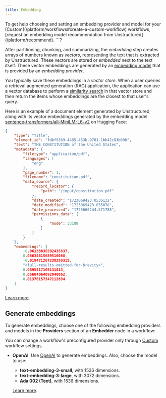 ```yaml
---
title: Embedding
---
```


<Tip>
    To get help choosing and setting an embedding provider and model for your 
    [Custom](/platform/workflows#create-a-custom-workflow) workflows, 
    [request an embedding model recommendation from Unstructured](/platform/recommend).
```?
</Tip>

After partitioning, chunking, and summarizing, the _embedding_ step creates arrays of numbers 
known as _vectors_, representing the text that is extracted by Unstructured. 
These vectors are stored or _embedded_ next to the text itself. These vector embeddings are generated by an 
[embedding model](https://python.langchain.com/v0.2/docs/concepts/#embedding-models) that is provided by 
an _embedding provider_.

You typically save these embeddings in a _vector store_. 
When a user queries a retrieval augmented generation (RAG) application, the application can use a vector database to perform 
a [similarity search](https://www.pinecone.io/learn/what-is-similarity-search/) in that vector store 
and then return the items whose embeddings are the closest to that user's query.

Here is an example of a document element generated by Unstructured, along with its vector embeddings generated by 
the embedding model [sentence-transformers/all-MiniLM-L6-v2](https://huggingface.co/sentence-transformers/all-MiniLM-L6-v2) 
on Hugging Face:

```json
{
    "type": "Title",
    "element_id": "fdbf5369-4485-453b-9701-1bb42c83b00b",
    "text": "THE CONSTITUTION of the United States",
    "metadata": {
        "filetype": "application/pdf",
        "languages": [
            "eng"
        ],
        "page_number": 1,
        "filename": "constitution.pdf",
        "data_source": {
            "record_locator": {
                "path": "/input/constitution.pdf"
            },
            "date_created": "1723069423.0536132",
            "date_modified": "1723069423.055078",
            "date_processed": "1725666244.571788",
            "permissions_data": [
                { 
                    "mode": 33188
                }
            ]
        }
    },
    "embeddings": [
        -0.06138836592435837,
        0.08634615689516068,
        -0.019471267238259315,
        "<full-results-omitted-for-brevity>",
        0.0895417109131813,
        0.05604064092040062,
        0.01376157347112894
    ]
}
```

[Learn more](https://unstructured.io/blog/understanding-embedding-models-make-an-informed-choice-for-your-rag).

## Generate embeddings

To generate embeddings, choose one of the following embedding providers and models in the **Providers** section of an **Embedder** node in a workflow:

<Note>You can change a workflow's preconfigured provider only through [Custom](/platform/workflows#create-a-custom-workflow) workflow settings.</Note>

- **OpenAI**: Use [OpenAI](https://openai.com) to generate embeddings. Also, choose the model to use:

  - **text-embedding-3-small**, with 1536 dimensions.
  - **text-embedding-3-large**, with 3072 dimensions.
  - **Ada 002 (Text)**, with 1536 dimensions.

  [Learn more](https://platform.openai.com/docs/guides/embeddings).